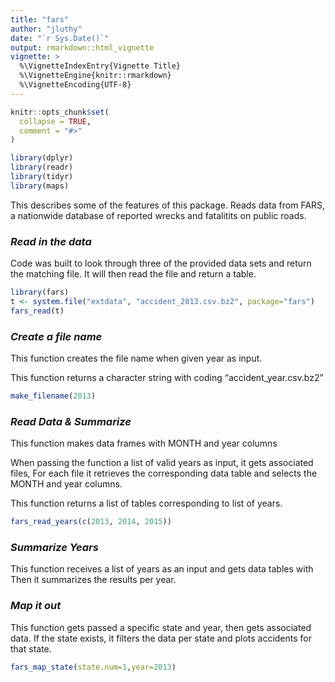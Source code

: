 ```yaml
---
title: "fars"
author: "jluthy"
date: "`r Sys.Date()`"
output: rmarkdown::html_vignette
vignette: >
  %\VignetteIndexEntry{Vignette Title}
  %\VignetteEngine{knitr::rmarkdown}
  %\VignetteEncoding{UTF-8}
---
```


```r
knitr::opts_chunk$set(
  collapse = TRUE,
  comment = "#>"
)
```


```r
library(dplyr)
library(readr)
library(tidyr)
library(maps)
```


This describes some of the features of this package. 
Reads data from FARS, a nationwide database of reported wrecks and fatalitits on public roads. 

### *Read in the data*

Code was built to look through three of the provided data sets and return the matching file. It will then read the file and return a table.

```r
library(fars)
t <- system.file("extdata", "accident_2013.csv.bz2", package="fars") 
fars_read(t)
```

### *Create a file name*
This function creates the file name when given year as input.

This function returns a character string with coding "accident_year.csv.bz2"

```r
make_filename(2013)
```

### *Read Data & Summarize*

This function makes data frames with MONTH and year columns

When passing the function a list of valid years as input, it gets associated files, For each file it retrieves the corresponding data table and selects the MONTH and year columns.

This function returns a list of tables corresponding to list of years.

```r
fars_read_years(c(2013, 2014, 2015))
```

### *Summarize Years*

This function receives a list of years as an input and gets data tables with \code{fars_read_years} Then it summarizes the results per year.

### *Map it out*

This function gets passed a specific state and year, then gets associated data. If the state exists, it filters the data per state and plots accidents for that state.

```r
fars_map_state(state.num=1,year=2013)
```
